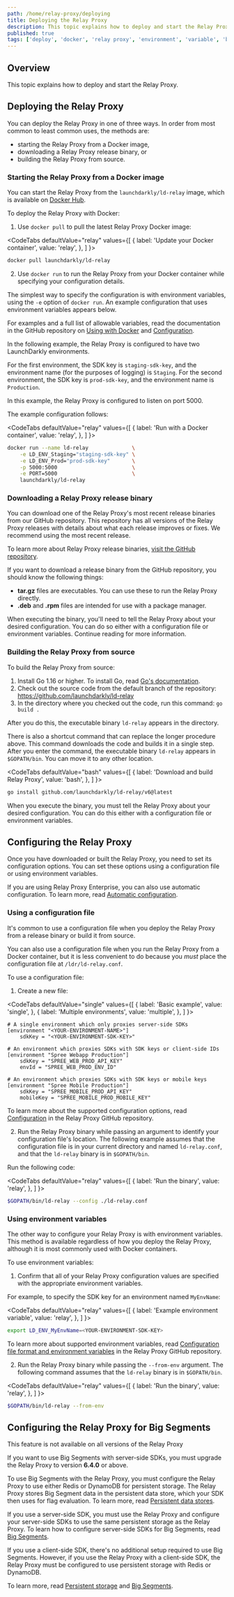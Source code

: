 ```yaml
---
path: /home/relay-proxy/deploying
title: Deploying the Relay Proxy
description: This topic explains how to deploy and start the Relay Proxy.
published: true
tags: ['deploy', 'docker', 'relay proxy', 'environment', 'variable', 'big segment', 'sdk']
---
```


## Overview

This topic explains how to deploy and start the Relay Proxy.

## Deploying the Relay Proxy

You can deploy the Relay Proxy in one of three ways. In order from most common to least common uses, the methods are:

* starting the Relay Proxy from a Docker image,
* downloading a Relay Proxy release binary, or
* building the Relay Proxy from source.

### Starting the Relay Proxy from a Docker image

You can start the Relay Proxy from the `launchdarkly/ld-relay` image, which is available on [Docker Hub](https://hub.docker.com/r/launchdarkly/ld-relay).

To deploy the Relay Proxy with Docker:

1. Use `docker pull` to pull the latest Relay Proxy Docker image:

  <CodeTabs
    defaultValue="relay"
    values={[
      { label: 'Update your Docker container', value: 'relay', },
    ]
  }>
  <CodeTabItem value="relay">

  ```bash
  docker pull launchdarkly/ld-relay
  ```

  </CodeTabItem>
  </CodeTabs>

2. Use `docker run` to run the Relay Proxy from your Docker container while specifying your configuration details.

The simplest way to specify the configuration is with environment variables, using the `-e` option of `docker run`. An example configuration that uses environment variables appears below.

For examples and a full list of allowable variables, read the documentation in the GitHub repository on [Using with Docker](https://github.com/launchdarkly/ld-relay/blob/v6/docs/docker.md) and [Configuration](https://github.com/launchdarkly/ld-relay/blob/v6/docs/configuration.md).

In the following example, the Relay Proxy is configured to have two LaunchDarkly environments.

For the first environment, the SDK key is `staging-sdk-key`, and the environment name (for the purposes of logging) is `Staging`. For the second environment, the SDK key is `prod-sdk-key`, and the environment name is `Production`.

In this example, the Relay Proxy is configured to listen on port 5000.

The example configuration follows:

<CodeTabs
   defaultValue="relay"
   values={[
     { label: 'Run with a Docker container', value: 'relay', },
   ]
 }>
 <CodeTabItem value="relay">

 ```bash
docker run --name ld-relay              \
     -e LD_ENV_Staging="staging-sdk-key" \
     -e LD_ENV_Prod="prod-sdk-key"       \
     -p 5000:5000                        \
     -e PORT=5000                        \
     launchdarkly/ld-relay
 ```

</CodeTabItem>
</CodeTabs>

### Downloading a Relay Proxy release binary

You can download one of the Relay Proxy's most recent release binaries from our GitHub repository. This repository has all versions of the Relay Proxy releases with details about what each release improves or fixes. We recommend using the most recent release.

To learn more about Relay Proxy release binaries, [visit the GitHub repository](https://github.com/launchdarkly/ld-relay/releases).

If you want to download a release binary from the GitHub repository, you should know the following things:
* **tar.gz** files are executables. You can use these to run the Relay Proxy directly.
* **.deb** and **.rpm** files are intended for use with a package manager.

When executing the binary, you'll need to tell the Relay Proxy about your desired configuration. You can do so either with a configuration file or environment variables. Continue reading for more information.

### Building the Relay Proxy from source

To build the Relay Proxy from source:

1. Install Go 1.16 or higher. To install Go, read [Go's documentation](https://golang.org/doc/install).
2. Check out the source code from the default branch of the repository: https://github.com/launchdarkly/ld-relay
3. In the directory where you checked out the code, run this command: `go build .`

After you do this, the executable binary `ld-relay` appears in the directory.

There is also a shortcut command that can replace the longer procedure above. This command downloads the code and builds it in a single step. After you enter the command, the executable binary `ld-relay` appears in `$GOPATH/bin`. You can move it to any other location.

<CodeTabs
  defaultValue="bash"
  values={[
    { label: 'Download and build Relay Proxy', value: 'bash', },
  ]
}>

<CodeTabItem value="bash">

```bash
go install github.com/launchdarkly/ld-relay/v6@latest
```
</CodeTabItem>
</CodeTabs>

When you execute the binary, you must tell the Relay Proxy about your desired configuration. You can do this either with a configuration file or environment variables.

## Configuring the Relay Proxy

Once you have downloaded or built the Relay Proxy, you need to set its configuration options. You can set these options using a configuration file or using environment variables.

If you are using Relay Proxy Enterprise, you can also use automatic configuration. To learn more, read [Automatic configuration](/home/relay-proxy/automatic-configuration).

### Using a configuration file

It's common to use a configuration file when you deploy the Relay Proxy from a release binary or build it from source.

You can also use a configuration file when you run the Relay Proxy from a Docker container, but it is less convenient to do because you *must* place the configuration file at `/ldr/ld-relay.conf`.

To use a configuration file:

1. Create a new file:

  <CodeTabs
    defaultValue="single"
    values={[
      { label: 'Basic example', value: 'single', },
      { label: 'Multiple environments', value: 'multiple', },
    ]
  }>
  <CodeTabItem value="single">

  ```text
  # A single environment which only proxies server-side SDKs
  [environment "<YOUR-ENVIRONMENT-NAME>"]
      sdkKey = "<YOUR-ENVIRONMENT-SDK-KEY>"
  ```

  </CodeTabItem>
  <CodeTabItem value="multiple">

  ```text
  # An environment which proxies SDKs with SDK keys or client-side IDs
  [environment "Spree Webapp Production"]
      sdkKey = "SPREE_WEB_PROD_API_KEY"
      envId = "SPREE_WEB_PROD_ENV_ID"

  # An environment which proxies SDKs with SDK keys or mobile keys
  [environment "Spree Mobile Production"]
      sdkKey = "SPREE_MOBILE_PROD_API_KEY"
      mobileKey = "SPREE_MOBILE_PROD_MOBILE_KEY"
  ```

  </CodeTabItem>
  </CodeTabs>

  To learn more about the supported configuration options, read [Configuration](https://github.com/launchdarkly/ld-relay/blob/v6/docs/configuration.md) in the Relay Proxy GitHub repository.

2. Run the Relay Proxy binary while passing an argument to identify your configuration file's location. The following example assumes that the configuration file is in your current directory and named `ld-relay.conf`, and that the `ld-relay` binary is in `$GOPATH/bin`.

Run the following code:

  <CodeTabs
    defaultValue="relay"
    values={[
      { label: 'Run the binary', value: 'relay', },
    ]
  }>
  <CodeTabItem value="relay">

  ```bash
  $GOPATH/bin/ld-relay --config ./ld-relay.conf
  ```

  </CodeTabItem>
  </CodeTabs>


### Using environment variables

The other way to configure your Relay Proxy is with environment variables. This method is available regardless of how you deploy the Relay Proxy, although it is most commonly used with Docker containers.

To use environment variables:

1. Confirm that all of your Relay Proxy configuration values are specified with the appropriate environment variables.

  For example, to specify the SDK key for an environment named `MyEnvName`:

  <CodeTabs
    defaultValue="relay"
    values={[
      { label: 'Example environment variable', value: 'relay', },
    ]
  }>
  <CodeTabItem value="relay">

  ```bash
  export LD_ENV_MyEnvName=<YOUR-ENVIRONMENT-SDK-KEY>
  ```

  </CodeTabItem>
  </CodeTabs>

  To learn more about supported environment variables, read [Configuration file format and environment variables](https://github.com/launchdarkly/ld-relay/blob/v6/docs/configuration.md#configuration-file-format-and-environment-variables) in the Relay Proxy GitHub repository.

2. Run the Relay Proxy binary while passing the `--from-env` argument. The following command assumes that the `ld-relay` binary is in `$GOPATH/bin`.

  <CodeTabs
    defaultValue="relay"
    values={[
      { label: 'Run the binary', value: 'relay', },
    ]
  }>
  <CodeTabItem value="relay">

  ```bash
  $GOPATH/bin/ld-relay --from-env
  ```

  </CodeTabItem>
  </CodeTabs>

## Configuring the Relay Proxy for Big Segments

<Callout intent="alert">
<CalloutTitle>This feature is not available on all versions of the Relay Proxy</CalloutTitle>
<CalloutDescription>

If you want to use Big Segments with server-side SDKs, you must upgrade the Relay Proxy to version <b>6.4.0</b> or above.

</CalloutDescription>
</Callout>

To use Big Segments with the Relay Proxy, you must configure the Relay Proxy to use either Redis or DynamoDB for persistent storage. The Relay Proxy stores Big Segment data in the persistent data store, which your SDK then uses for flag evaluation. To learn more, read [Persistent data stores](/sdk/concepts/data-stores).

If you use a server-side SDK, you must use the Relay Proxy and configure your server-side SDKs to use the same persistent storage as the Relay Proxy. To learn how to configure server-side SDKs for Big Segments, read [Big Segments](/sdk/features/big-segments).

If you use a client-side SDK, there's no additional setup required to use Big Segments. However, if you use the Relay Proxy with a client-side SDK, the Relay Proxy must be configured to use persistent storage with Redis or DynamoDB.

To learn more, read [Persistent storage](https://github.com/launchdarkly/ld-relay/blob/v6/docs/persistent-storage.md) and [Big Segments](/home/users/big-segments).
